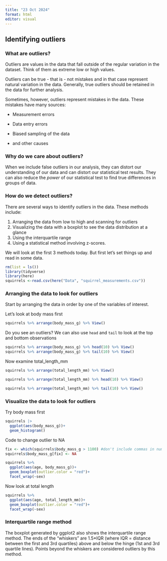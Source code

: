 ```yaml
---
title: "23 Oct 2024"
format: html
editor: visual
---
```


## Identifying outliers

### What are outliers?

Outliers are values in the data that fall outside of the regular variation in the dataset. Think of them as extreme low or high values.

Outliers can be true - that is - not mistakes and in that case represent natural variation in the data. Generally, true outliers should be retained in the data for further analysis.

Sometimes, however, outliers represent mistakes in the data. These mistakes have many sources:

-   Measurement errors

-   Data entry errors

-   Biased sampling of the data

-   and other causes

### Why do we care about outliers?

When we include false outliers in our analysis, they can distort our understanding of our data and can distort our statistical test results. They can also reduce the *power* of our statistical test to find true differences in groups of data.

### How do we detect outliers?

There are several ways to identify outliers in the data. These methods include:

1.  Arranging the data from low to high and scanning for outliers
2.  Visualizing the data with a boxplot to see the data distribution at a glance
3.  Using the interquartile range
4.  Using a statistical method involving z-scores.

We will look at the first 3 methods today. But first let's set things up and read in some data.

```r
rm(list = ls())
library(tidyverse)
library(here)
squirrels <-read.csv(here("Data", "squirrel_measurements.csv"))
```

### Arranging the data to look for outliers

Start by arranging the data in order by one of the variables of interest.

Let's look at body mass first

```r
squirrels %>% arrange(body_mass_g) %>% View()
```

Do you see an outliers? We can also use `head` and `tail` to look at the top and bottom observations

```r
squirrels %>% arrange(body_mass_g) %>% head(10) %>% View()
squirrels %>% arrange(body_mass_g) %>% tail(10) %>% View()
```

Now examine total_length_mm

```r
squirrels %>% arrange(total_length_mm) %>% View()
```

```r

squirrels %>% arrange(total_length_mm) %>% head(10) %>% View() 

squirrels %>% arrange(total_length_mm) %>% tail(10) %>% View()

```

### Visualize the data to look for outliers

Try body mass first

```r
squirrels |> 
  ggplot(aes(body_mass_g))+
  geom_histogram()
```


Code to change outlier to NA 


```r
fix <- which(squirrels$body_mass_g > 1100) #don't include commas in numbers messes up are and confuses it. 
squirrels$body_mass_g[fix] <- NA
```


```r
squirrels %>% 
  ggplot(aes(age, body_mass_g))+
  geom_boxplot(outlier.color = "red")+
  facet_wrap(~sex)
```

Now look at total length

```r
squirrels %>% 
  ggplot(aes(age, total_length_mm))+
  geom_boxplot(outlier.color = "red")+
  facet_wrap(~sex)
```

### Interquartile range method

The boxplot generated by ggplot2 also shows the interquartile range method. The ends of the "whiskers" are 1.5\*IQR (where IQR = distance between the first and 3rd quartiles) above and below the hinge (1st and 3rd quartile lines). Points beyond the whiskers are considered outliers by this method.
